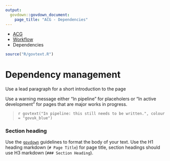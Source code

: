 ```yaml
---
output: 
  govdown::govdown_document:
    page_title: "ACG - Dependencies"
---
```


::: {.breadcrumbs}
* [ACG](index.html)
* [Workflow](workflow.html)
* Dependencies
:::

``` r
source("R/govtext.R")
```

# Dependency management

::: {.lead-para}
Use a lead paragraph for a short introduction to the page
:::

Use a warning message either "In pipeline" for placeholers or "In active development" for pages that are major works in progress.

> `r govtext("In pipeline: this still needs to be written.", colour = "govuk_blue")`


### Section heading
Use the [`govdown`](https://ukgovdatascience.github.io/govdown/) guidelines to format the body of your text. Use the H1 heading markdown (`# Page Title`) for page title, section headings should use H3 markdown (`### Section Heading`).
